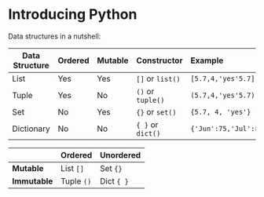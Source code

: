 # Introducing Python

Data structures in a nutshell:

Data Structure    Ordered   Mutable   Constructor           Example
--------------    -------   -------   ----------------      -----------------
List              Yes       Yes       `[]` or `list()`      `[5.7,4,'yes'5.7]`
Tuple             Yes       No        `()` or `tuple()`     `(5.7,4,'yes'5.7)`
Set               No        Yes       `{}` or `set()`       `{5.7, 4, 'yes'}`
Dictionary        No        No        `{ }` or  `dict()`    `{'Jun':75,'Jul':89}`

  
                 Ordered       Unordered
-------          ----------    ------------
**Mutable**      List `[]`     Set `{}`
**Immutable**    Tuple `()`    Dict `{ }`